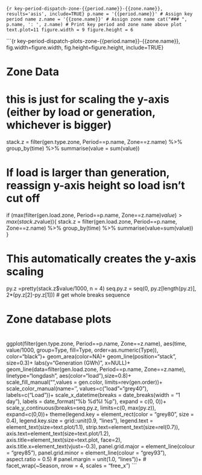 
```{r key-period-dispatch-zone-{{period.name}}-{{zone.name}}, results='asis', include=TRUE}
p.name = '{{period.name}}' # Assign key period name
z.name = '{{zone.name}}' # Assign zone name
cat("### ", p.name, ': ', z.name) # Print key period and zone name above plot
text.plot=11
figure.width = 9
figure.height = 6
```

```{r key-period-dispatch-plots-zone-{{period.name}}-{{zone.name}}, fig.width=figure.width, fig.height=figure.height, include=TRUE}

# ###############################################################################
# Zone Data
# ###############################################################################   

# this is just for scaling the y-axis (either by load or generation, whichever is bigger)
stack.z = filter(gen.type.zone, Period==p.name, Zone==z.name) %>% 
  group_by(time) %>%
  summarise(value = sum(value))

# If load is larger than generation, reassign y-axis height so load isn't cut off 
if (max(filter(gen.load.zone, Period==p.name, Zone==z.name)$value)>max(stack.z$value)){
  stack.z = filter(gen.load.zone, Period==p.name, Zone==z.name) %>%
    group_by(time) %>%
    summarise(value=sum(value))
}

# This automatically creates the y-axis scaling
py.z  =pretty(stack.z$value/1000, n = 4)
seq.py.z = seq(0, py.z[length(py.z)], 2*(py.z[2]-py.z[1])) # get whole breaks sequence

# #############################################################################################################
# Zone database plots
# #############################################################################################################
ggplot(filter(gen.type.zone, Period==p.name, Zone==z.name), aes(time, value/1000, group=Type, fill=Type, order=as.numeric(Type)), color="black")+
  geom_area(color=NA)+
  geom_line(position="stack", size=0.3)+
  labs(y="Generation (GWh)", x=NULL)+
  geom_line(data=filter(gen.load.zone, Period==p.name, Zone==z.name), linetype="longdash", aes(color="load"),size=0.8)+
  scale_fill_manual("",values = gen.color, limits=rev(gen.order))+
  scale_color_manual(name='', values=c("load"="grey40"), labels=c("Load"))+
  scale_x_datetime(breaks = date_breaks(width = "1 day"), labels = date_format("%b %d\n%I %p"), expand = c(0, 0))+
  scale_y_continuous(breaks=seq.py.z, limits=c(0, max(py.z)), expand=c(0,0))+
  theme(legend.key = element_rect(color = "grey80", size = 0.4),
        legend.key.size = grid::unit(0.9, "lines"), 
        legend.text = element_text(size=text.plot/1.1),
        strip.text=element_text(size=rel(0.7)),
        axis.text=element_text(size=text.plot/1.2), 
        axis.title=element_text(size=text.plot, face=2), 
        axis.title.x=element_text(vjust=-0.3),
        panel.grid.major = element_line(colour = "grey85"),
        panel.grid.minor = element_line(colour = "grey93"),
        aspect.ratio = 0.5)
#                           panel.margin = unit(1.0, "lines"))+
#                           facet_wrap(~Season, nrow = 4, scales = "free_x")
```




